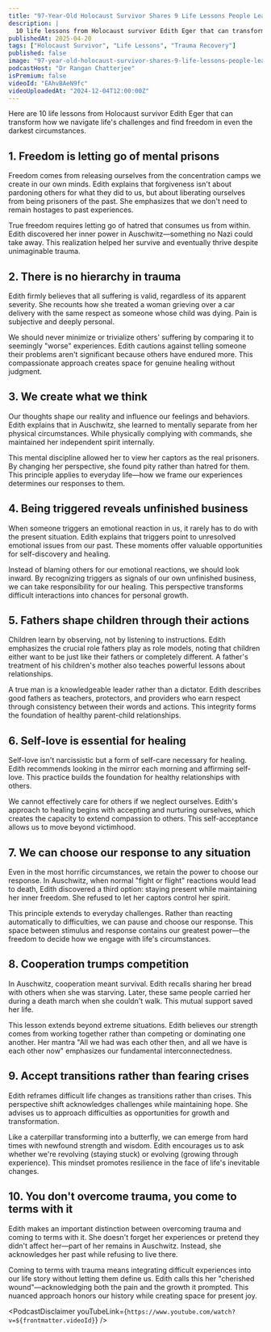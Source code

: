 ```yaml
---
title: "97-Year-Old Holocaust Survivor Shares 9 Life Lessons People Learn Too Late | Edith Eger"
description: |
  10 life lessons from Holocaust survivor Edith Eger that can transform how we navigate life's challenges and find freedom in even the darkest circumstances.
publishedAt: 2025-04-20
tags: ["Holocaust Survivor", "Life Lessons", "Trauma Recovery"]
published: false
image: "97-year-old-holocaust-survivor-shares-9-life-lessons-people-learn-too-late-edith-eger.jpg"
podcastHost: "Dr Rangan Chatterjee"
isPremium: false
videoId: "EAhvBAeN9fc"
videoUploadedAt: "2024-12-04T12:00:00Z"
---
```



<PodcastSummaryPageLayout frontmatter={frontmatter}>

Here are 10 life lessons from Holocaust survivor Edith Eger that can transform how we navigate life's challenges and find freedom in even the darkest circumstances.

## 1. Freedom is letting go of mental prisons

Freedom comes from releasing ourselves from the concentration camps we create in our own minds. Edith explains that forgiveness isn't about pardoning others for what they did to us, but about liberating ourselves from being prisoners of the past. She emphasizes that we don't need to remain hostages to past experiences.

True freedom requires letting go of hatred that consumes us from within. Edith discovered her inner power in Auschwitz—something no Nazi could take away. This realization helped her survive and eventually thrive despite unimaginable trauma.

## 2. There is no hierarchy in trauma

Edith firmly believes that all suffering is valid, regardless of its apparent severity. She recounts how she treated a woman grieving over a car delivery with the same respect as someone whose child was dying. Pain is subjective and deeply personal.

We should never minimize or trivialize others' suffering by comparing it to seemingly "worse" experiences. Edith cautions against telling someone their problems aren't significant because others have endured more. This compassionate approach creates space for genuine healing without judgment.

## 3. We create what we think

Our thoughts shape our reality and influence our feelings and behaviors. Edith explains that in Auschwitz, she learned to mentally separate from her physical circumstances. While physically complying with commands, she maintained her independent spirit internally.

This mental discipline allowed her to view her captors as the real prisoners. By changing her perspective, she found pity rather than hatred for them. This principle applies to everyday life—how we frame our experiences determines our responses to them.

## 4. Being triggered reveals unfinished business

When someone triggers an emotional reaction in us, it rarely has to do with the present situation. Edith explains that triggers point to unresolved emotional issues from our past. These moments offer valuable opportunities for self-discovery and healing.

Instead of blaming others for our emotional reactions, we should look inward. By recognizing triggers as signals of our own unfinished business, we can take responsibility for our healing. This perspective transforms difficult interactions into chances for personal growth.

## 5. Fathers shape children through their actions

Children learn by observing, not by listening to instructions. Edith emphasizes the crucial role fathers play as role models, noting that children either want to be just like their fathers or completely different. A father's treatment of his children's mother also teaches powerful lessons about relationships.

A true man is a knowledgeable leader rather than a dictator. Edith describes good fathers as teachers, protectors, and providers who earn respect through consistency between their words and actions. This integrity forms the foundation of healthy parent-child relationships.

## 6. Self-love is essential for healing

Self-love isn't narcissistic but a form of self-care necessary for healing. Edith recommends looking in the mirror each morning and affirming self-love. This practice builds the foundation for healthy relationships with others.

We cannot effectively care for others if we neglect ourselves. Edith's approach to healing begins with accepting and nurturing ourselves, which creates the capacity to extend compassion to others. This self-acceptance allows us to move beyond victimhood.

## 7. We can choose our response to any situation

Even in the most horrific circumstances, we retain the power to choose our response. In Auschwitz, when normal "fight or flight" reactions would lead to death, Edith discovered a third option: staying present while maintaining her inner freedom. She refused to let her captors control her spirit.

This principle extends to everyday challenges. Rather than reacting automatically to difficulties, we can pause and choose our response. This space between stimulus and response contains our greatest power—the freedom to decide how we engage with life's circumstances.

## 8. Cooperation trumps competition

In Auschwitz, cooperation meant survival. Edith recalls sharing her bread with others when she was starving. Later, these same people carried her during a death march when she couldn't walk. This mutual support saved her life.

This lesson extends beyond extreme situations. Edith believes our strength comes from working together rather than competing or dominating one another. Her mantra "All we had was each other then, and all we have is each other now" emphasizes our fundamental interconnectedness.

## 9. Accept transitions rather than fearing crises

Edith reframes difficult life changes as transitions rather than crises. This perspective shift acknowledges challenges while maintaining hope. She advises us to approach difficulties as opportunities for growth and transformation.

Like a caterpillar transforming into a butterfly, we can emerge from hard times with newfound strength and wisdom. Edith encourages us to ask whether we're revolving (staying stuck) or evolving (growing through experience). This mindset promotes resilience in the face of life's inevitable changes.

## 10. You don't overcome trauma, you come to terms with it

Edith makes an important distinction between overcoming trauma and coming to terms with it. She doesn't forget her experiences or pretend they didn't affect her—part of her remains in Auschwitz. Instead, she acknowledges her past while refusing to live there.

Coming to terms with trauma means integrating difficult experiences into our life story without letting them define us. Edith calls this her "cherished wound"—acknowledging both the pain and the growth it prompted. This nuanced approach honors our history while creating space for present joy.

<PodcastDisclaimer
  youTubeLink={`https://www.youtube.com/watch?v=${frontmatter.videoId}`}
/>

</PodcastSummaryPageLayout>
